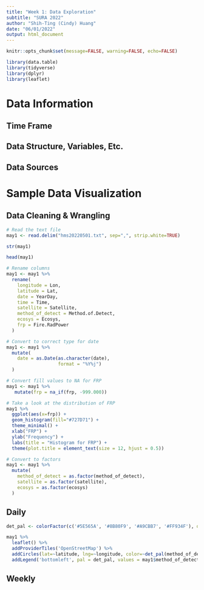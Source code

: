 ```yaml
---
title: "Week 1: Data Exploration"
subtitle: "SURA 2022"
author: "Shih-Ting (Cindy) Huang"
date: "06/01/2022"
output: html_document
---
```


```r
knitr::opts_chunk$set(message=FALSE, warning=FALSE, echo=FALSE)

library(data.table)
library(tidyverse)
library(dplyr)
library(leaflet)
```

# Data Information
## Time Frame


## Data Structure, Variables, Etc.


## Data Sources


# Sample Data Visualization
## Data Cleaning & Wrangling
```r
# Read the text file
may1 <- read.delim("hms20220501.txt", sep=",", strip.white=TRUE)
```

```r
str(may1)
```

```r
head(may1)
```

```r
# Rename columns
may1 <- may1 %>%
  rename(
    longitude = Lon,
    latitude = Lat,
    date = YearDay,
    time = Time, 
    satellite = Satellite,
    method_of_detect = Method.of.Detect,
    ecosys = Ecosys,
    frp = Fire.RadPower
  )
```

```r
# Convert to correct type for date
may1 <- may1 %>%
  mutate(
    date = as.Date(as.character(date),          
                   format = "%Y%j")
  )
```

```r
# Convert fill values to NA for FRP
may1 <- may1 %>%
   mutate(frp = na_if(frp, -999.000))
```

```r
# Take a look at the distribution of FRP
may1 %>%
  ggplot(aes(x=frp)) +
  geom_histogram(fill="#727D71") +
  theme_minimal() +
  xlab("FRP") + 
  ylab("Frequency") +
  labs(title = "Histogram for FRP") +
  theme(plot.title = element_text(size = 12, hjust = 0.5))
```

```r
# Convert to factors
may1 <- may1 %>%
  mutate(
    method_of_detect = as.factor(method_of_detect),
    satellite = as.factor(satellite),
    ecosys = as.factor(ecosys)
  )
```

## Daily
```r
det_pal <- colorFactor(c('#5E565A', '#8B80F9', '#A9CBB7', '#FF934F'), domain = may1$method_of_detect[!is.na(may1$method_of_detect)], na.color = NA)

may1 %>%
  leaflet() %>%
  addProviderTiles('OpenStreetMap') %>%
  addCircles(lat=~latitude, lng=~longitude, color=~det_pal(method_of_detect), label =~paste('FRP', frp), opacity = 1, fillOpacity=1, radius=~30*frp) %>%
  addLegend('bottomleft', pal = det_pal, values = may1$method_of_detect, title = "Method of Detection", opacity=1, na.label=NULL)
```


## Weekly
```r

```
















